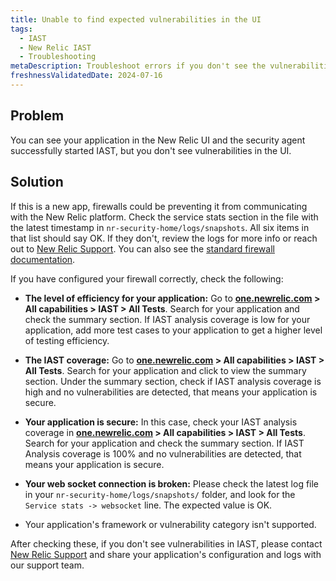 ```yaml
---
title: Unable to find expected vulnerabilities in the UI
tags:
  - IAST
  - New Relic IAST
  - Troubleshooting
metaDescription: Troubleshoot errors if you don't see the vulnerabilities in New Relic platform.
freshnessValidatedDate: 2024-07-16
---
```


## Problem
You can see your application in the New Relic UI and the security agent successfully started IAST, but you don't see vulnerabilities in the UI.

## Solution

If this is a new app, firewalls could be preventing it from communicating with the New Relic platform. Check the service stats section in the file with the latest timestamp in `nr-security-home/logs/snapshots`. All six items in that list should say OK. If they don't, review the logs for more info or reach out to [New Relic Support](https://support.newrelic.com). You can also see the [standard firewall documentation](/docs/new-relic-solutions/get-started/networks/).


If you have configured your firewall correctly, check the following:

  * **The level of efficiency for your application:** Go to <DNT>**[one.newrelic.com](https://one.newrelic.com) > All capabilities > IAST > All Tests**</DNT>. Search for your application and check the summary section. If IAST analysis coverage is low for your application, add more test cases to your application to get a higher level of testing efficiency.
    
  * **The IAST coverage:** Go to <DNT>**[one.newrelic.com](https://one.newrelic.com) > All capabilities > IAST > All Tests**</DNT>. Search for your application and click to view the summary section. Under the summary section, check if IAST analysis coverage is high and no vulnerabilities are detected, that means your application is secure.

  * **Your application is secure:** In this case, check your IAST analysis coverage in <DNT>**[one.newrelic.com](https://one.newrelic.com) > All capabilities > IAST > All Tests**</DNT>. Search for your application and check the summary section. If IAST Analysis coverage is 100% and no vulnerabilities are detected, that means your application is secure.

  * **Your web socket connection is broken:** Please check the latest log file in your `nr-security-home/logs/snapshots/` folder, and look for the `Service stats -> websocket` line. The expected value is OK.

  * Your application's framework or vulnerability category isn't supported. 

  After checking these, if you don't see vulnerabilities in IAST, please contact [New Relic Support](https://support.newrelic.com/s/) and share your application's configuration and logs with our support team. 